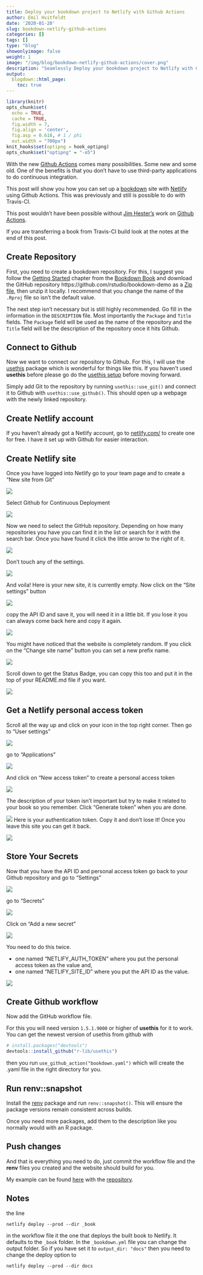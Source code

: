 ```yaml
---
title: Deploy your bookdown project to Netlify with Github Actions
author: Emil Hvitfeldt
date: '2020-01-20'
slug: bookdown-netlify-github-actions
categories: []
tags: []
type: "blog"
showonlyimage: false
weight: 1
image: "/img/blog/bookdown-netlify-github-actions/cover.png"
description: "Seamlessly Deploy your bookdown project to Netlify with Github Actions."
output:
  blogdown::html_page:
    toc: true
---
```


```r
library(knitr)
opts_chunk$set(
  echo = TRUE,
  cache = TRUE,
  fig.width = 7, 
  fig.align = 'center',
  fig.asp = 0.618, # 1 / phi
  out.width = "700px")
knit_hooks$set(optipng = hook_optipng)
opts_chunk$set("optipng" = "-o5")
```

With the new [Github Actions](https://github.com/features/actions) comes many possibilities. 
Some new and some old.
One of the benefits is that you don't have to use third-party applications to do continuous integration.

This post will show you how you can set up a [bookdown](https://bookdown.org/yihui/bookdown/) site with [Netlify](https://netlify.com/) using Github Actions.
This was previously and still is possible to do with Travis-CI.

This post wouldn't have been possible without [Jim Hester's](https://twitter.com/jimhester_) work on [Github Actions](https://github.com/r-lib/actions).

If you are transferring a book from Travis-CI build look at the notes at the end of this post.

## Create Repository

First, you need to create a bookdown repository. 
For this, I suggest you follow the [Getting Started](https://bookdown.org/yihui/bookdown/get-started.html) chapter from the [Bookdown Book](https://bookdown.org/yihui/bookdown/) and download the GitHub repository https://github.com/rstudio/bookdown-demo as a [Zip file](https://github.com/rstudio/bookdown-demo/archive/master.zip), then unzip it locally.
I recommend that you change the name of the `.Rproj` file so isn't the default value.

The next step isn't necessary but is still highly recommended.
Go fill in the information in the `DESCRIPTION` file.
Most importantly the `Package` and `Title` fields.
The `Package` field will be used as the name of the repository and the `Title` field will be the description of the repository once it hits Github.

## Connect to Github

Now we want to connect our repository to Github.
For this, I will use the [usethis](https://usethis.r-lib.org/) package which is wonderful for things like this.
If you haven't used **usethis** before please go do the [usethis setup](https://usethis.r-lib.org/articles/articles/usethis-setup.html) before moving forward.

Simply add Git to the repository by running `usethis::use_git()` and connect it to Github with `usethis::use_github()`.
This should open up a webpage with the newly linked repository.

## Create Netlify account

If you haven't already got a Netlify account, go to [netlify.com/](https://www.netlify.com/) to create one for free.
I have it set up with Github for easier interaction.

## Create Netlify site

Once you have logged into Netlify go to your team page and to create a "New site from Git"

![](/img/blog/bookdown-netlify-github-actions/netlify-teams.png)

Select Github for Continuous Deployment

![](/img/blog/bookdown-netlify-github-actions/create-new-site.png)

Now we need to select the GitHub repository.
Depending on how many repositories you have you can find it in the list or search for it with the search bar.
Once you have found it click the little arrow to the right of it.

![](/img/blog/bookdown-netlify-github-actions/pick-a-repository.png)

Don't touch any of the settings.

![](/img/blog/bookdown-netlify-github-actions/deploy-settings.png)

And voila!
Here is your new site, it is currently empty. 
Now click on the "Site settings" button

![](/img/blog/bookdown-netlify-github-actions/new-site.png)

copy the API ID and save it, you will need it in a little bit.
If you lose it you can always come back here and copy it again.

![](/img/blog/bookdown-netlify-github-actions/site-id.png)

You might have noticed that the website is completely random.
If you click on the "Change site name" button you can set a new prefix name.

![](/img/blog/bookdown-netlify-github-actions/set-name.png)

Scroll down to get the Status Badge, you can copy this too and put it in the top of your README.md file if you want.

![](/img/blog/bookdown-netlify-github-actions/status-badge.png)

## Get a Netlify personal access token

Scroll all the way up and click on your icon in the top right corner.
Then go to "User settings"

![](/img/blog/bookdown-netlify-github-actions/icon.png)

go to "Applications"

![](/img/blog/bookdown-netlify-github-actions/user-settings.png)

And click on "New access token" to create a personal access token

![](/img/blog/bookdown-netlify-github-actions/personal-access-token.png)

The description of your token isn't important but try to make it related to your book so you remember.
Click "Generate token" when you are done.

![](/img/blog/bookdown-netlify-github-actions/generate-token.png)
Here is your authentication token. 
Copy it and don't lose it!
Once you leave this site you can get it back.

![](/img/blog/bookdown-netlify-github-actions/created-token.png)

## Store Your Secrets

Now that you have the API ID and personal access token go back to your Github repository and go to "Settings"

![](/img/blog/bookdown-netlify-github-actions/github-settings.png)

go to "Secrets"

![](/img/blog/bookdown-netlify-github-actions/github-secrets.png)

Click on "Add a new secret"

![](/img/blog/bookdown-netlify-github-actions/add-new-secret.png)

You need to do this twice.

- one named "NETLIFY_AUTH_TOKEN" where you put the personal access token as the value and,
- one named "NETLIFY_SITE_ID" where you put the API ID as the value.

![](/img/blog/bookdown-netlify-github-actions/fill-in-secret.png)

## Create Github workflow

Now add the GitHub workflow file.

For this you will need version `1.5.1.9000` or higher of **usethis** for it to work. 
You can get the newest version of usethis from github with

```r
# install.packages("devtools")
devtools::install_github("r-lib/usethis")

```

then you run `use_github_action("bookdown.yaml")` which will create the .yaml file in the right directory for you.

## Run renv::snapshot

Install the [renv](https://github.com/rstudio/renv) package and run `renv::snapshot()`.
This will ensure the package versions remain consistent across builds.

Once you need more packages, add them to the description like you normally would with an R package.

## Push changes

And that is everything you need to do, just commit the workflow file and the **renv** files you created and the website should build for you.

My example can be found [here](https://bookdown-github-actions-netlify.netlify.com/) with the [repository](https://github.com/EmilHvitfeldt/bookdown-github-actions-netlify).

## Notes

the line

```{}
netlify deploy --prod --dir _book
```

in the workflow file it the one that deploys the built book to Netlify. 
It defaults to the `_book` folder.
In the `_bookdown.yml` file you can change the output folder.
So if you have set it to `output_dir: "docs"` then you need to change the deploy option to

```{}
netlify deploy --prod --dir docs
```


